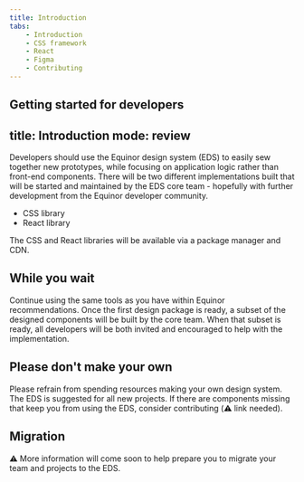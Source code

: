 ```yaml
---
title: Introduction
tabs:
    - Introduction
    - CSS framework
    - React
    - Figma
    - Contributing
---
```


Getting started for developers
---
title: Introduction
mode: review
---

Developers should use the Equinor design system (EDS) to easily sew together new prototypes, while focusing on application logic rather than front-end components. 
There will be two different implementations built that will be started and maintained by the EDS core team - hopefully with further development from the Equinor developer community.

* CSS library
* React library

The CSS and React libraries will be available via a package manager and CDN.


## While you wait
Continue using the same tools as you have within Equinor recommendations. Once the first design package is ready, a subset of the designed components will be built by the core team. When that subset is ready, all developers will be both invited and encouraged to help with the implementation.


## Please don't make your own

Please refrain from spending resources making your own design system. 
The EDS is suggested for all new projects. 
If there are components missing that keep you from using the EDS, consider contributing (:warning: link needed). 


## Migration 

:warning: More information will come soon to help prepare you to migrate your team and projects to the EDS. 